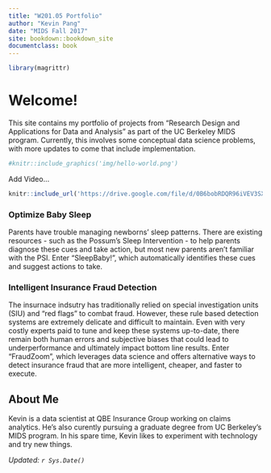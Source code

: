 ```yaml
---
title: "W201.05 Portfolio"
author: "Kevin Pang"
date: "MIDS Fall 2017"
site: bookdown::bookdown_site
documentclass: book
---
```


<!-- This won't be displayed but it will initialize your R session. Add any R libraries you need here. -->
```r
library(magrittr)
```


# Welcome! {-}

This site contains my portfolio of projects from "Research Design and Applications for Data and Analysis" as part of the UC Berkeley MIDS program. Currently, this involves some conceptual data science problems, with more updates to come that include implementation.

<!-- You can include images saved within your repo... -->
```r
#knitr::include_graphics('img/hello-world.png')
```

Add Video... 

<!-- Below this line is just examples of how you can embed video from Google Drive. First you have to enable sharing, then just get the object ID which is that long string between d/ and /preview and will also be appended to any sharing link you generate for your video. -->
<p>
```r
knitr::include_url('https://drive.google.com/file/d/0B6bobRDQR96iVEV3SXJJal9CczQ/preview')
```

### Optimize Baby Sleep {-}

Parents have trouble managing newborns’ sleep patterns. There are existing resources - such as the Possum's Sleep Intervention - to help parents diagnose these cues and take action, but most new parents aren’t familiar with the PSI. Enter "SleepBaby!", which automatically identifies these cues and suggest actions to take. 


### Intelligent Insurance Fraud Detection {-}

The insurnace indsutry has traditionally relied on special investigation units (SIU) and "red flags" to combat fraud. However, these rule based detection systems are extremely delicate and difficult to maintain. Even with very costly experts paid to tune and keep these systems up-to-date, there remain both human errors and subjective biases that could lead to underperformance and ultimately impact bottom line results. Enter "FraudZoom", which leverages data science and offers alternative ways to detect insurance fraud that are more intelligent, cheaper, and faster to execute.
  
## About Me {-}

Kevin is a data scientist at QBE Insurance Group working on claims analytics. He's also curently pursuing a graduate degree from UC Berkeley's MIDS program. In his spare time, Kevin likes to experiment with technology and try new things.

*Updated: `r Sys.Date()`*
